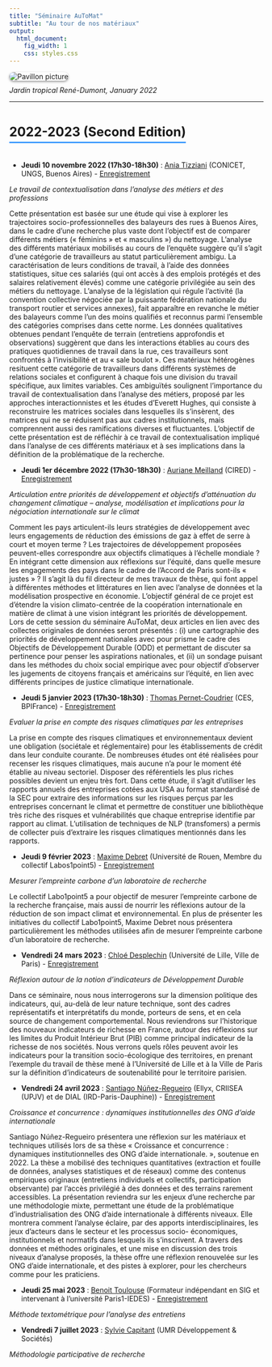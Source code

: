 ```yaml
---
title: "Séminaire AuToMat"
subtitle: "Au tour de nos matériaux"
output:
  html_document:
    fig_width: 1
    css: styles.css
---
```






<style>
figure {
  text-align: center;
}

figcaption {
  margin-top: 10px;
}

</style>

<style>
  .rounded-image {
    border-radius: 10px; /* Ajoute des coins arrondis de 10 pixels */
    box-shadow: 0px 2px 4px rgba(0, 0, 0, 0.4); /* Ajoute une ombre de 2 pixels de hauteur et 4 pixels de flou */
  }
    .section-title {
    font-size: 1.8em;
    margin-top: 30px;
    border-bottom: 2px solid #007bff;
    display: inline-block;
    padding-bottom: 5px;
  }
</style>

<link rel="shortcut icon" href="favicon.ico">



<div>
  <img alt="Pavillon picture" src="images/pavillon_Indochine - Copie1.jpg" class="rounded-image"/>
  <figcaption> <i>Jardin tropical René-Dumont, January 2022 </i> </figcaption>>
</div>



---

<h2 class="section-title">2022-2023 (Second Edition)</h2>




- **Jeudi 10 novembre 2022 (17h30-18h30)** : [Ania Tizziani](https://feminisationlabour.wordpress.com/members/dr-ania-tizziani-conicet/) (CONICET, UNGS, Buenos Aires) - [Enregistrement](https://www.youtube.com/watch?v=3s741WNgK50)

*Le travail de contextualisation dans l'analyse des métiers et des professions*

Cette présentation est basée sur une étude qui vise à explorer les trajectoires socio-professionnelles des balayeurs des rues à Buenos Aires, dans le cadre d'une recherche plus vaste dont l'objectif est de comparer différents métiers (« féminins » et « masculins ») du nettoyage. L'analyse des différents matériaux mobilisés au cours de l'enquête suggère qu'il s'agit d'une catégorie de travailleurs au statut particulièrement ambigu. La caractérisation de leurs conditions de travail, à l'aide des données statistiques, situe ces salariés (qui ont accès à des emplois protégés et des salaires relativement élevés) comme une catégorie privilégiée au sein des métiers du nettoyage. L'analyse de la législation qui régule l'activité (la convention collective négociée par la puissante fédération nationale du transport routier et services annexes), fait apparaître en revanche le métier des balayeurs comme l'un des moins qualifiés et reconnus parmi l'ensemble des catégories comprises dans cette norme. Les données qualitatives obtenues pendant l'enquête de terrain (entretiens approfondis et observations) suggèrent que dans les interactions établies au cours des pratiques quotidiennes de travail dans la rue, ces travailleurs sont confrontés à l'invisibilité et au « sale boulot ». Ces matériaux hétérogènes resituent cette catégorie de travailleurs dans différents systèmes de relations sociales et configurent à chaque fois une division du travail spécifique, aux limites variables. Ces ambiguïtés soulignent l'importance du travail de contextualisation dans l'analyse des métiers, proposé par les approches interactionnistes et les études d'Everett Hughes, qui consiste à reconstruire les matrices sociales dans lesquelles ils s'insèrent, des matrices qui ne se réduisent pas aux cadres institutionnels, mais comprennent aussi des ramifications diverses et fluctuantes. L'objectif de cette présentation est de réfléchir à ce travail de contextualisation impliqué dans l'analyse de ces différents matériaux et à ses implications dans la définition de la problématique de la recherche.


- **Jeudi 1er décembre 2022 (17h30-18h30)** : [Auriane Meilland](https://www.centre-cired.fr/auriane-meilland/) (CIRED) - [Enregistrement](https://youtu.be/_9mJWJy7K_g)

*Articulation entre priorités de développement et objectifs d’atténuation du changement climatique – analyse, modélisation et implications pour la négociation internationale sur le climat*


Comment les pays articulent-ils leurs stratégies de développement avec leurs engagements de réduction des émissions de gaz à effet de serre à court et moyen terme ? Les trajectoires de développement proposées peuvent-elles correspondre aux objectifs climatiques à l’échelle mondiale ? En intégrant cette dimension aux réflexions sur l’équité, dans quelle mesure les engagements des pays dans le cadre de l’Accord de Paris sont-ils « justes » ? Il s’agit là du fil directeur de mes travaux de thèse, qui font appel à différentes méthodes et littératures en lien avec l’analyse de données et la modélisation prospective en économie. L’objectif général de ce projet est d’étendre la vision climato-centrée de la coopération internationale en matière de climat à une vision intégrant les priorités de développement. Lors de cette session du séminaire AuToMat, deux articles en lien avec des collectes originales de données seront présentés : (i) une cartographie des priorités de développement nationales avec pour prisme le cadre des Objectifs de Développement Durable (ODD) et permettant de discuter sa pertinence pour penser les aspirations nationales, et (ii) un sondage puisant dans les méthodes du choix social empirique avec pour objectif d’observer les jugements de citoyens français et américains sur l’équité, en lien avec différents principes de justice climatique internationale.


- **Jeudi 5 janvier 2023 (17h30-18h30)** : [Thomas Pernet-Coudrier](https://fr.linkedin.com/in/thomaspernet) (CES, BPIFrance) - [Enregistrement](https://youtu.be/-x2FakRD2Wo)

*Evaluer la prise en compte des risques climatiques par les entreprises*


La prise en compte des risques climatiques et environnementaux devient une obligation (sociétale et réglementaire) pour les établissements de crédit dans leur conduite courante. De nombreuses études ont été réalisées pour recenser les risques climatiques, mais aucune n'a pour le moment été établie au niveau sectoriel. Disposer des référentiels les plus riches possibles devient un enjeu très fort. Dans cette étude, il s'agit d'utiliser les rapports annuels des entreprises cotées aux USA au format standardisé de la SEC pour extraire des informations sur les risques perçus par les entreprises concernant le climat et permettre de constituer une bibliothèque très riche des risques et vulnérabilités que chaque entreprise identifie par rapport au climat. L'utilisation de techniques de NLP (transfomers) a permis de collecter puis d'extraire les risques climatiques mentionnés dans les rapports.  


- **Jeudi 9 février 2023** : [Maxime Debret](https://www.researchgate.net/profile/Maxime-Debret) (Université de Rouen, Membre du collectif Labos1point5) - [Enregistrement](https://youtu.be/DLihvWmB6S0)

*Mesurer l'empreinte carbone d'un laboratoire de recherche*


Le collectif Labo1point5 a pour objectif de mesurer l'empreinte carbone de la recherche française, mais aussi de nourrir les réflexions autour de la réduction de son impact climat et environnemental. En plus de présenter les initiatives du collectif Labo1point5, Maxime Debret nous présentera particulièrement les méthodes utilisées afin de mesurer l'empreinte carbone d'un laboratoire de recherche. 


- **Vendredi 24 mars 2023** : [Chloé Desplechin](https://fr.linkedin.com/in/chloé-desplechin-0728bb143) (Université de Lille, Ville de Paris) - [Enregistrement](https://youtu.be/eyUd0i1kpR0)

*Réflexion autour de la notion d'indicateurs de Développement Durable*


Dans ce séminaire, nous nous interrogerons sur la dimension politique des indicateurs, qui, au-delà de leur nature technique, sont des cadres représentatifs et interprétatifs du monde, porteurs de sens, et en cela source de changement comportemental. Nous reviendrons sur l’historique des nouveaux indicateurs de richesse en France, autour des réflexions sur les limites du Produit Intérieur Brut (PIB) comme principal indicateur de la richesse de nos sociétés. Nous verrons quels rôles peuvent avoir les indicateurs pour la transition socio-écologique des territoires, en prenant l’exemple du travail de thèse mené à l’Université de Lille et à la Ville de Paris sur la définition d’indicateurs de soutenabilité pour le territoire parisien. 


- **Vendredi 24 avril 2023** : [Santiago Núñez-Regueiro](https://dial.ird.fr/membres/chercheurs-affilies/nunez-regueiro-santiago/)  (Ellyx, CRIISEA (UPJV) et de DIAL (IRD-Paris-Dauphine)) - [Enregistrement](https://youtu.be/ZUXO33oAGpI)

*Croissance et concurrence : dynamiques institutionnelles des ONG d'aide internationale*


Santiago Núñez-Regueiro présentera une réflexion sur les matériaux et techniques utilisés lors de sa thèse « Croissance et concurrence : dynamiques institutionnelles des ONG d’aide internationale. », soutenue en 2022. La thèse a mobilisé des techniques quantitatives (extraction et fouille de données, analyses statistiques et de réseaux) comme des contenus empiriques originaux (entretiens individuels et collectifs, participation observante) par l’accès privilégié à des données et des terrains rarement accessibles. La présentation reviendra sur les enjeux d’une recherche par une méthodologie mixte, permettant une étude de la problématique d’industrialisation des ONG d’aide internationale à différents niveaux. Elle montrera comment l’analyse éclaire, par des apports interdisciplinaires, les jeux d’acteurs dans le secteur et les processus socio- économiques, institutionnels et normatifs dans lesquels ils s’inscrivent. A travers des données et méthodes originales, et une mise en discussion des trois niveaux d’analyse proposés, la thèse offre une réflexion renouvelée sur les ONG d’aide internationale, et des pistes à explorer, pour les chercheurs comme pour les praticiens. 


- **Jeudi 25 mai 2023** : [Benoit Toulouse](https://etudes-africaines.cnrs.fr/annuaire-des-chercheurs/benoit-toulouse/) (Formateur indépendant en SIG et intervenant à l'université Paris1-IEDES) - [Enregistrement](https://youtu.be/TFQD50Dd9gQ)

*Méthode textométrique pour l’analyse des entretiens*

- **Vendredi 7 juillet 2023** : [Sylvie Capitant](https://www.pantheonsorbonne.fr/page-perso/scapitant) (UMR Développement & Sociétés)

*Méthodologie participative de recherche*